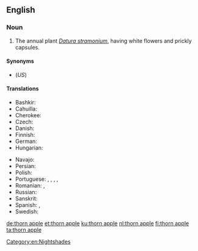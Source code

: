 ==English==

===Noun===
{{en-noun|head=[[thorn]] [[apple]]}}

# The annual plant ''[[Datura stramonium]]'', having white flowers and prickly capsules.

====Synonyms====
* {{l|en|jimsonweed}} (''US'')

====Translations====
{{trans-top|''Datura stramonium''}}
* Bashkir: {{t|ba|ҡаразирә|sc=Cyrl}}
* Cahuilla: {{t|chl|kíkesewva'al}}
* Cherokee: {{t|chr|ᏒᏟ|tr=svhli|sc=Cher}}
* Czech: {{t|cs|durman|m}}
* Danish: {{t|da|pigæble|n}}
* Finnish: {{t+|fi|hulluruoho}}
* German: {{t+|de|Stechapfel|m}}
* Hungarian: {{t+|hu|maszlag}}
{{trans-mid}}
* Navajo: {{t|nv|chʼóhojilyééh}}
* Persian: {{t+|fa|تاتوره|tr=tâture|sc=fa-Arab}}
* Polish: {{t|pl|bieluń|f}}
* Portuguese: {{t+|pt|trombeta|f}}, {{t|pt|estramónio|m}} {{qualifier|Portugal}}, {{t|pt|estramônio|m}} {{qualifier|Brazil}}, {{t|pt|figueira-do-inferno|f}}, {{t|pt|figueira-do-diabo|f}}
* Romanian: {{t+|ro|ciumăfaie|f}}, {{t+|ro|laur|m}}
* Russian: {{t+|ru|дурма́н|m}}
* Sanskrit: {{t+|sa|कनक|m|tr=kanaka|sc=Deva}}
* Spanish: {{t|es|estramonio|m}}, {{t|es|toloache|m}}
* Swedish: {{t|sv|spikklubba|c}}
{{trans-bottom}}

[[Category:en:Nightshades]]

[[de:thorn apple]]
[[et:thorn apple]]
[[ku:thorn apple]]
[[nl:thorn apple]]
[[fi:thorn apple]]
[[ta:thorn apple]]